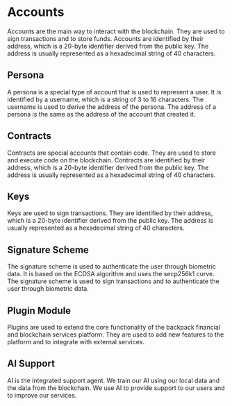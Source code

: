 # Accounts

Accounts are the main way to interact with the blockchain. They are used to sign transactions and to store funds. Accounts are identified by their address, which is a 20-byte identifier derived from the public key. The address is usually represented as a hexadecimal string of 40 characters.

## Persona

A persona is a special type of account that is used to represent a user. It is identified by a username, which is a string of 3 to 16 characters. The username is used to derive the address of the persona. The address of a persona is the same as the address of the account that created it.

## Contracts

Contracts are special accounts that contain code. They are used to store and execute code on the blockchain. Contracts are identified by their address, which is a 20-byte identifier derived from the public key. The address is usually represented as a hexadecimal string of 40 characters.

## Keys

Keys are used to sign transactions. They are identified by their address, which is a 20-byte identifier derived from the public key. The address is usually represented as a hexadecimal string of 40 characters.

## Signature Scheme

The signature scheme is used to authenticate the user through biometric data. It is based on the ECDSA algorithm and uses the secp256k1 curve. The signature scheme is used to sign transactions and to authenticate the user through biometric data.

## Plugin Module

Plugins are used to extend the core functionality of the backpack financial and blockchain services platform. They are used to add new features to the platform and to integrate with external services.

## AI Support

AI is the integrated support agent. We train our AI using our local data and the data from the blockchain. We use AI to provide support to our users and to improve our services.


